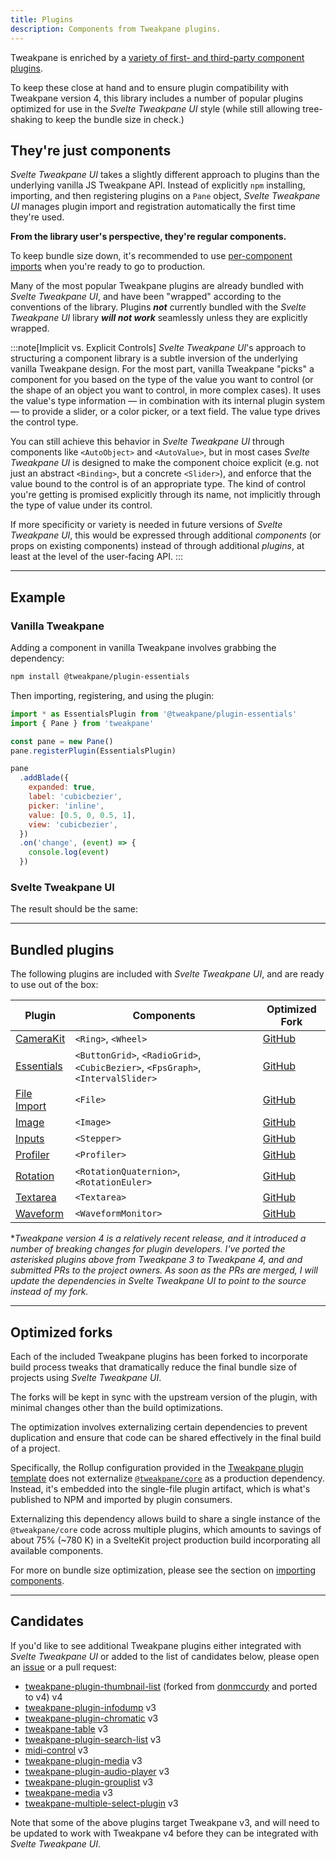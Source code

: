 ```yaml
---
title: Plugins
description: Components from Tweakpane plugins.
---
```



Tweakpane is enriched by a [variety of first- and third-party component plugins](https://github.com/topics/tweakpane).

To keep these close at hand and to ensure plugin compatibility with Tweakpane version 4, this library includes a number of popular plugins optimized for use in the _Svelte Tweakpane UI_ style (while still allowing tree-shaking to keep the bundle size in check.)

## They're just components

_Svelte Tweakpane UI_ takes a slightly different approach to plugins than the underlying vanilla JS Tweakpane API. Instead of explicitly `npm` installing, importing, and then registering plugins on a `Pane` object, _Svelte Tweakpane UI_ manages plugin import and registration automatically the first time they're used.

**From the library user's perspective, they're regular components.**

To keep bundle size down, it's recommended to use [per-component imports](/svelte-tweakpane-ui/docs#importing-components) when you're ready to go to production.

Many of the most popular Tweakpane plugins are already bundled with _Svelte Tweakpane UI_, and have been "wrapped" according to the conventions of the library. Plugins **_not_** currently bundled with the _Svelte Tweakpane UI_ library **_will not work_** seamlessly unless they are explicitly wrapped.

:::note[Implicit vs. Explicit Controls]
_Svelte Tweakpane UI_'s approach to structuring a component library is a subtle inversion of the underlying vanilla Tweakpane design. For the most part, vanilla Tweakpane "picks" a component for you based on the type of the value you want to control (or the shape of an object you want to control, in more complex cases). It uses the value's type information — in combination with its internal plugin system — to provide a slider, or a color picker, or a text field. The value type drives the control type.

You can still achieve this behavior in _Svelte Tweakpane UI_ through components like `<AutoObject>` and `<AutoValue>`, but in most cases _Svelte Tweakpane UI_ is designed to make the component choice explicit (e.g. not just an abstract `<Binding>`, but a concrete `<Slider>`), and enforce that the value bound to the control is of an appropriate type. The kind of control you're getting is promised explicitly through its name, not implicitly through the type of value under its control.

If more specificity or variety is needed in future versions of _Svelte Tweakpane UI_, this would be expressed through additional _components_ (or props on existing
components) instead of through additional _plugins_, at least at the level of the user-facing API.
:::

---

## Example

### Vanilla Tweakpane

Adding a component in vanilla Tweakpane involves grabbing the dependency:

```sh
npm install @tweakpane/plugin-essentials
```

Then importing, registering, and using the plugin:

```js title="VanillaTweakpanePluginExample.js"
import * as EssentialsPlugin from '@tweakpane/plugin-essentials'
import { Pane } from 'tweakpane'

const pane = new Pane()
pane.registerPlugin(EssentialsPlugin)

pane
  .addBlade({
    expanded: true,
    label: 'cubicbezier',
    picker: 'inline',
    value: [0.5, 0, 0.5, 1],
    view: 'cubicbezier',
  })
  .on('change', (event) => {
    console.log(event)
  })
```

### Svelte Tweakpane UI

<SvelteTweakpanePluginExampleCode />

The result should be the same:

<ExampleWrapper>
  <SvelteTweakpanePluginExample client:load />
</ExampleWrapper>

---

## Bundled plugins

The following plugins are included with _Svelte Tweakpane UI_, and are ready to use out of the box:

| Plugin                                                                     | Components                                                                       | Optimized Fork                                                         |
| -------------------------------------------------------------------------- | -------------------------------------------------------------------------------- | ---------------------------------------------------------------------- |
| [CameraKit](https://github.com/tweakpane/plugin-camerakit)                 | `<Ring>`, `<Wheel>`                                                              | [GitHub](https://github.com/kitschpatrol/tweakpane-plugin-camerakit)   |
| [Essentials](https://github.com/tweakpane/plugin-essentials)               | `<ButtonGrid>`, `<RadioGrid>`, `<CubicBezier>`, `<FpsGraph>`, `<IntervalSlider>` | [GitHub](https://github.com/kitschpatrol/tweakpane-plugin-essentials)  |
| [File Import](https://github.com/LuchoTurtle/tweakpane-plugin-file-import) | `<File>`                                                                         | [GitHub](https://github.com/kitschpatrol/tweakpane-plugin-file-import) |
| [Image](https://github.com/metehus/tweakpane-image-plugin)                 | `<Image>`                                                                        | [GitHub](https://github.com/kitschpatrol/tweakpane-plugin-image)       |
| [Inputs](https://github.com/tallneil/tweakpane-plugin-inputs)              | `<Stepper>`                                                                      | [GitHub](https://github.com/kitschpatrol/tweakpane-plugin-inputs)      |
| [Profiler](https://github.com/0b5vr/tweakpane-plugin-profiler)             | `<Profiler>`                                                                     | [GitHub](https://github.com/kitschpatrol/tweakpane-plugin-profiler)    |
| [Rotation](https://github.com/0b5vr/tweakpane-plugin-rotation)             | `<RotationQuaternion>`, `<RotationEuler>`                                        | [GitHub](https://github.com/kitschpatrol/tweakpane-plugin-rotation)    |
| [Textarea](https://github.com/panGenerator/tweakpane-textarea-plugin)      | `<Textarea>`                                                                     | [GitHub](https://github.com/kitschpatrol/tweakpane-plugin-textarea)    |
| [Waveform](https://github.com/shoedler/tweakpane-plugin-waveform)          | `<WaveformMonitor>`                                                              | [GitHub](https://github.com/kitschpatrol/tweakpane-plugin-waveform)    |

\*_Tweakpane version 4 is a relatively recent release, and it introduced a number of breaking changes for plugin developers. I've ported the asterisked plugins above from Tweakpane 3 to Tweakpane 4, and and submitted PRs to the project owners. As soon as the PRs are merged, I will update the dependencies in Svelte Tweakpane UI to point to the source instead of my fork._

---

## Optimized forks

Each of the included Tweakpane plugins has been forked to incorporate build process tweaks that dramatically reduce the final bundle size of projects using _Svelte Tweakpane UI_.

The forks will be kept in sync with the upstream version of the plugin, with minimal changes other than the build optimizations.

The optimization involves externalizing certain dependencies to prevent duplication and ensure that code can be shared effectively in the final build of a project.

Specifically, the Rollup configuration provided in the [Tweakpane plugin template](https://github.com/tweakpane/plugin-template) does not externalize [`@tweakpane/core`](https://github.com/cocopon/tweakpane/tree/main/packages/core) as a production dependency. Instead, it's embedded into the single-file plugin artifact, which is what's published to NPM and imported by plugin consumers.

Externalizing this dependency allows build to share a single instance of the `@tweakpane/core` code across multiple plugins, which amounts to savings of about 75% (\~780 K) in a SvelteKit project production build incorporating all available components.

For more on bundle size optimization, please see the section on [importing components](/svelte-tweakpane-ui/docs#importing-components).

---

## Candidates

If you'd like to see additional Tweakpane plugins either integrated with _Svelte Tweakpane UI_ or added to the list of candidates below, please open an [issue](https://github.com/kitschpatrol/svelte-tweakpane-ui/issues) or a pull request:

- [tweakpane-plugin-thumbnail-list](https://github.com/kitschpatrol/tweakpane-plugin-thumbnail-list) (forked from [donmccurdy](https://github.com/donmccurdy/tweakpane-plugin-thumbnail-list) and ported to v4) <InlineImage alt="Tweakpane Logo" src="/svelte-tweakpane-ui/tweakpane-logo.svg" />v4
- [tweakpane-plugin-infodump](https://github.com/doersino/tweakpane-plugin-infodump) <InlineImage alt="Tweakpane Logo" src="/svelte-tweakpane-ui/tweakpane-logo.svg" />v3
- [tweakpane-plugin-chromatic](https://github.com/brunoimbrizi/tweakpane-plugin-chromatic) <InlineImage alt="Tweakpane Logo" src="/svelte-tweakpane-ui/tweakpane-logo.svg" />v3
- [tweakpane-table](https://github.com/amir-arad/tweakpane-table) <InlineImage alt="Tweakpane Logo" src="/svelte-tweakpane-ui/tweakpane-logo.svg" />v3
- [tweakpane-plugin-search-list](https://github.com/hirohe/tweakpane-plugin-search-list) <InlineImage alt="Tweakpane Logo" src="/svelte-tweakpane-ui/tweakpane-logo.svg" />v3
- [midi-control](https://github.com/mollerse/midi-control) <InlineImage alt="Tweakpane Logo" src="/svelte-tweakpane-ui/tweakpane-logo.svg" />v3
- [tweakpane-plugin-media](https://github.com/leochocolat/tweakpane-plugin-media) <InlineImage alt="Tweakpane Logo" src="/svelte-tweakpane-ui/tweakpane-logo.svg" />v3
- [tweakpane-plugin-audio-player](https://github.com/brunoimbrizi/tweakpane-plugin-audio-player) <InlineImage alt="Tweakpane Logo" src="/svelte-tweakpane-ui/tweakpane-logo.svg" />v3
- [tweakpane-plugin-grouplist](https://github.com/pierogis/tweakpane-plugin-grouplist) <InlineImage alt="Tweakpane Logo" src="/svelte-tweakpane-ui/tweakpane-logo.svg" />v3
- [tweakpane-media](https://github.com/vnvyvu/tweakpane-media) <InlineImage alt="Tweakpane Logo" src="/svelte-tweakpane-ui/tweakpane-logo.svg" />v3
- [tweakpane-multiple-select-plugin](https://github.com/IvanLi-CN/tweakpane-multiple-select-plugin) <InlineImage alt="Tweakpane Logo" src="/svelte-tweakpane-ui/tweakpane-logo.svg" />v3

Note that some of the above plugins target Tweakpane v3, and will need to be updated to work with Tweakpane v4 before they can be integrated with _Svelte Tweakpane UI_.
